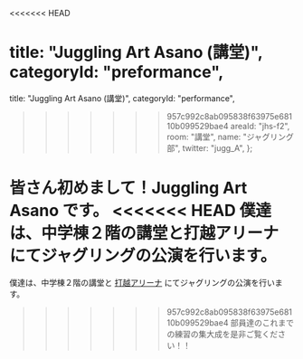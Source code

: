 <<<<<<< HEAD

  title: "Juggling Art Asano (講堂)",
  categoryId: "preformance",
=======
  title: "Juggling Art Asano (講堂)",
  categoryId: "performance",
>>>>>>> 957c992c8ab095838f63975e68110b099529bae4
  areaId: "jhs-f2",
  room: "講堂",
  name: "ジャグリング部",
  twitter: "jugg_A",
};

皆さん初めまして！Juggling Art Asano です。
<<<<<<< HEAD
僕達は、中学棟２階の講堂と<Link href="/map/arena">打越アリーナ</Link>にてジャグリングの公演を行います。
=======
僕達は、中学棟２階の講堂と [打越アリーナ](/map/arena) にてジャグリングの公演を行います。
>>>>>>> 957c992c8ab095838f63975e68110b099529bae4
部員達のこれまでの練習の集大成を是非ご覧ください！！
